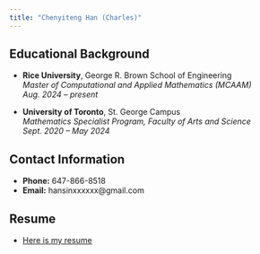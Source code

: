 ```yaml
---
title: "Chenyiteng Han (Charles)"
---
```


## Educational Background

- **Rice University**, George R. Brown School of Engineering  
  *Master of Computational and Applied Mathematics (MCAAM)*  
  *Aug. 2024 – present*

- **University of Toronto**, St. George Campus  
  *Mathematics Specialist Program, Faculty of Arts and Science*  
  *Sept. 2020 – May 2024*

## Contact Information

-   **Phone:** 647-866-8518
-   **Email:** hansinxxxxxx\@gmail.com

## Resume

-   [Here is my resume](CV- Han Chenyiteng 250602.pdf)
